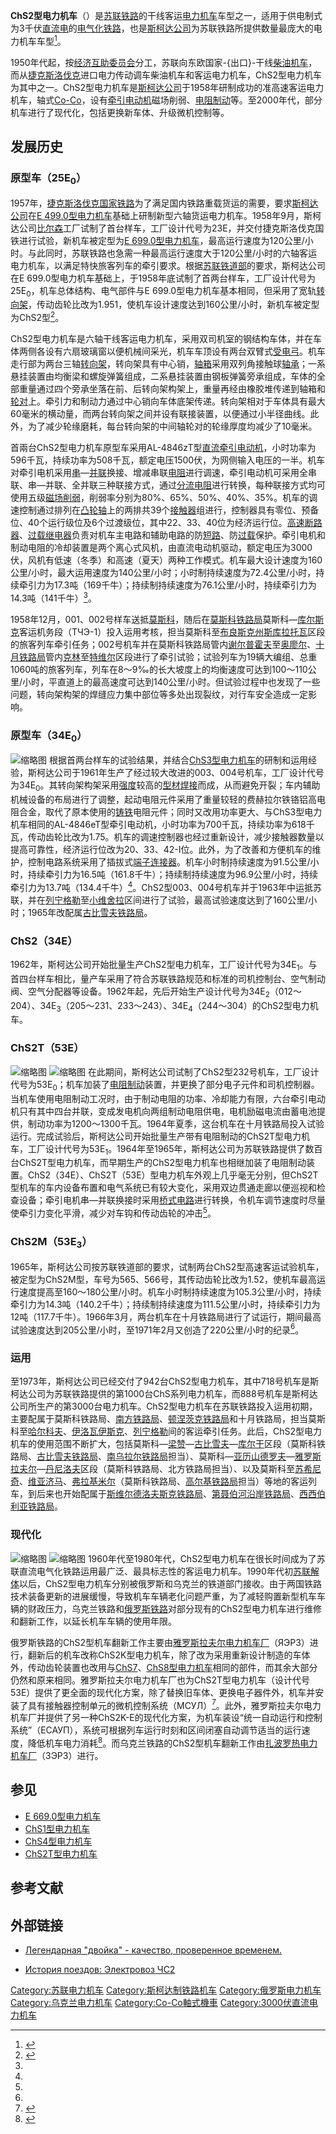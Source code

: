 {{Infobox Locomotive
| name = ChS2<br/>ЧС2
| image = Электровоз ЧС2-470.jpg
| caption = ChS2型470号机车
| type = [[电力机车|电力机车]]
| origin = {{CZS}}
| builder = [[斯柯达公司|斯柯达公司]]
| buildmodel = 
| serialnumber = 001～874、877～944
| builddate = 1958年—1973年
| totalproduction  = 942台
| user = {{USSR}}<br/>{{RUS}}<br/>{{UKR}}
| data = 34E
| uicclass = [[Co-Co|Co'Co']]
| gauge = 1,524毫米
| wheeldiameter = 1,250毫米
| axleload = 21吨
| wheelbase = 2,400+2,200毫米
| minimumcurve = 
| length = 18,920毫米（车钩中心距）
| width = 
| height = 
| framesize = 
| weight = 126吨
| sandcap = 
| electricsystem = DC 3000V
| collectionmethod = 
| transmission = 直—直流电
| tractionmotors = AL-4846eT × 6
| topspeed = 160公里/小时
| sustainedspeed =  91.5公里/小时（小时）<br />96.9公里/小时（持续）
| poweroutput = 4,200千瓦（小时）<br />3,708千瓦（持续）
| tractiveeffort = 161.8千牛（小时）<br />134.4千牛（持续）
| locobrakes = 
| locobrakepower = 
| locobrakeforce = 
| trainbrakes = 
| safety = 
| notes =
}}
'''ChS2型电力机车'''（{{lang-ru|'''ЧС2'''}}）是[[苏联铁路|苏联铁路]]的干线客运[[电力机车|电力机车]]车型之一，适用于供电制式为3千伏[[直流电|直流电]]的[[电气化铁路|电气化铁路]]，也是[[斯柯达公司|斯柯达公司]]为苏联铁路所提供数量最庞大的电力机车车型<ref name=1520mm>{{Cite web |url=http://www.1520mm.ru/locomotives/electric/cs2.phtml |title=Электровоз ЧС2 |accessdate=2012-09-15 |publisher=1520mm.ru |date= }}{{dead link|date=2017年11月 |bot=InternetArchiveBot |fix-attempted=yes }}</ref>。

1950年代起，按[[经济互助委员会|经济互助委员会]]分工，苏联向东欧国家-{出口}-干线[[柴油机车|柴油机车]]，而从[[捷克斯洛伐克|捷克斯洛伐克]]进口电力传动调车柴油机车和客运电力机车，ChS2型电力机车为其中之一。ChS2型电力机车是[[斯柯达公司|斯柯达公司]]于1958年研制成功的准高速客运电力机车，轴式[[Co-Co|Co-Co]]，设有[[牵引电动机|牵引电动机]]磁场削弱、[[电阻制动|电阻制动]]等。至2000年代，部分机车进行了现代化，包括更换新车体、升级微机控制等。

== 发展历史 ==
=== 原型车（25E<sub>0</sub>）===
1957年，[[捷克斯洛伐克国家铁路|捷克斯洛伐克国家铁路]]为了满足国内铁路重载货运的需要，要求[[斯柯达公司|斯柯达公司]]在[[E_499.0型电力机车|E 499.0型电力机车]]基础上研制新型六轴货运电力机车。1958年9月，斯柯达公司[[比尔森|比尔森]]工厂试制了首台样车，工厂设计代号为23E，并交付捷克斯洛伐克国铁进行试验，新机车被定型为[[E_699.0型电力机车|E 699.0型电力机车]]，最高运行速度为120公里/小时。与此同时，苏联铁路也急需一种最高运行速度大于120公里/小时的六轴客运电力机车，以满足特快旅客列车的牵引要求。根据[[苏联铁道部|苏联铁道部]]的要求，斯柯达公司在E 699.0型电力机车基础上，于1958年底试制了首两台样车，工厂设计代号为25E<sub>0</sub>，机车总体结构、电气部件与E 699.0型电力机车基本相同，但采用了宽轨[[转向架|转向架]]，传动齿轮比改为1.951，使机车设计速度达到160公里/小时，新机车被定型为ChS2型<ref>{{Cite web |url=http://electri4ka.com/4s2/01.html |title=1. Общие сведения о пассажирских электровозах |accessdate=2012-09-15 |publisher=electri4ka.com: Электровозы и электропоезда |date= |archive-date=2013-05-12 |archive-url=https://web.archive.org/web/20130512224615/http://www.electri4ka.com/4s2/01.html |dead-url=no }}</ref>。

ChS2型电力机车是六轴干线客运电力机车，采用双司机室的钢结构车体，并在车体两侧各设有六扇玻璃窗以便机械间采光，机车车顶设有两台双臂式[[受电弓|受电弓]]。机车走行部为两台三轴[[转向架|转向架]]，转向架具有中心销，[[轴箱|轴箱]]采用双列角接触球[[轴承|轴承]]；一系悬挂装置由均衡梁和螺旋弹簧组成，二系悬挂装置由钢板弹簧旁承组成，车体的全部重量通过四个旁承坐落在前、后转向架构架上，重量再经由橡胶堆传递到轴箱和[[轮对|轮对]]上。牵引力和制动力通过中心销向车体底架传递。转向架相对于车体具有最大60毫米的横动量，而两台转向架之间并设有联接装置，以便通过小半径曲线。此外，为了减少轮缘磨耗，每台转向架的中间轴轮对的轮缘厚度均减少了10毫米。

首兩台ChS2型电力机车原型车采用AL-4846zT型[[直流电动机|直流]][[牵引电动机|牵引电动机]]，小时功率为596千瓦，持续功率为508千瓦，额定电压1500伏，为网侧输入电压的一半。机车对牵引电机采用[[串聯電路|串]]—[[並聯電路|并联]]换接、增减串联[[电阻器|电阻]]进行调速，牵引电动机可采用全串联、串—并联、全并联三种联接方式，通过[[分流电阻|分流电阻]]进行转换，每种联接方式均可使用五级[[磁场削弱|磁场削弱]]，削弱率分别为80%、65%、50%、40%、35%。机车的调速控制通过排列在[[凸轮轴|凸轮轴]]上的两排共39个[[接触器|接触器]]组进行，控制器具有零位、预备位、40个运行级位及6个过渡级位，其中22、33、40位为经济运行位。[[斷路器|高速断路器]]、[[过载继电器|过载继电器]]负责对机车主电路和辅助电路的防[[短路|短路]]、防[[过载|过载]]保护。牵引电机和制动电阻的冷却装置是两个离心式风机，由直流电动机驱动，额定电压为3000伏，风机有低速（冬季）和高速（夏天）两种工作模式。机车最大设计速度为160公里/小时，最大运用速度为140公里/小时；小时制持续速度为72.4公里/小时，持续牵引力为17.3吨（169千牛）；持续制持续速度为76.1公里/小时，持续牵引力为14.3吨（141千牛）<ref name=1520mm />。

1958年12月，001、002号样车送抵[[莫斯科|莫斯科]]，随后在[[莫斯科铁路局|莫斯科铁路局]]莫斯科—[[库尔斯克|库尔斯克]]客运机务段（ТЧЭ-1）投入运用考核，担当莫斯科至[[布良斯克州|布良斯克州]][[斯库拉托瓦|斯库拉托瓦]]区段的旅客列车牵引任务；002号机车并在莫斯科铁路局管内[[谢尔普霍夫|谢尔普霍夫]]至[[奥廖尔|奥廖尔]]、[[十月铁路局|十月铁路局]]管内[[克林_(莫斯科州)|克林]]至[[特维尔|特维尔]]区段进行了牵引试验；试验列车为19辆大编组、总重1060吨的旅客列车，列车在8～9‰的长大坡度上的均衡速度可达到100～110公里/小时，平直道上的最高速度可达到140公里/小时。但试验过程中也发现了一些问题，转向架构架的焊缝应力集中部位等多处出现裂纹，对行车安全造成一定影响。

=== 原型车（34E<sub>0</sub>）===
[[File:CAB-34E.jpg|缩略图]]
根据首两台样车的试验结果，并结合[[ChS3型电力机车|ChS3型电力机车]]的研制和运用经验，斯柯达公司于1961年生产了经过较大改进的003、004号机车，工厂设计代号为34E<sub>0</sub>。其转向架构架采用[[强度|强度]]较高的[[型材|型材]][[焊接|焊接]]而成，从而避免开裂；车内辅助机械设备的布局进行了调整，起动电阻元件采用了重量较轻的费赫拉尔铁铬铝高电阻合金，取代了原本使用的[[铸铁|铸铁]]电阻元件；同时又改用功率更大、与ChS3型电力机车相同的AL-4846eT型牵引电动机，小时功率为700千瓦，持续功率为618千瓦，传动齿轮比改为1.75。机车的调速控制器也经过重新设计，减少接触器数量以提高可靠性，经济运行位改为20、33、42-I位。此外，为了改善和方便机车的维护，控制电路系统采用了插拔式[[电子连接器|端子连接器]]。机车小时制持续速度为91.5公里/小时，持续牵引力为16.5吨（161.8千牛）；持续制持续速度为96.9公里/小时，持续牵引力为13.7吨（134.4千牛）<ref name=1520mm />。ChS2型003、004号机车并于1963年中运抵苏联，并在[[列宁格勒|列宁格勒]]至[[小维舍拉|小维舍拉]]区间进行了试验，最高试验速度达到了160公里/小时；1965年改配属[[古比雪夫铁路局|古比雪夫铁路局]]。

===ChS2（34E）===
1962年，斯柯达公司开始批量生产ChS2型电力机车，工厂设计代号为34E<sub>1</sub>。与首四台样车相比，量产车采用了符合苏联铁路规范和标准的司机控制台、空气制动阀、空气分配器等设备。1962年起，先后开始生产设计代号为34E<sub>2</sub>（012～204）、34E<sub>3</sub>（205～231、233～243）、34E<sub>4</sub>（244～304）的ChS2型电力机车。

=== ChS2T（53E）===
[[File:Славянск,_ЧС2.jpg|缩略图]]
[[File:COR-53E.jpg|缩略图]]
在此期间，斯柯达公司试制了ChS2型232号机车，工厂设计代号为53E<sub>0</sub>；机车加装了[[电阻制动|电阻制动]]装置，并更换了部分电子元件和司机控制器。当机车使用电阻制动工况时，由于制动电阻的功率、冷却能力有限，六台牵引电动机只有其中四台并联，变成发电机向两组制动电阻供电，电机励磁电流由蓄电池提供，制动功率为1200～1300千瓦。1964年夏季，这台机车在十月铁路局投入试验运行。完成试验后，斯柯达公司开始批量生产带有电阻制动的ChS2T型电力机车，工厂设计代号为53E<sub>1</sub>。1964年至1965年，斯柯达公司为苏联铁路提供了数百台ChS2T型电力机车，而早期生产的ChS2型电力机车也相继加装了电阻制动装置。ChS2（34E）、ChS2T（53E）型电力机车外观上几乎毫无分别，但ChS2T型机车的车内设备布置和电气系统已有较大变化，采用双边贯通走廊以便巡视和检查设备；牵引电机串—并联换接时采用[[桥式电路|桥式电路]]进行转换，令机车调节速度时尽量使牵引力变化平滑，减少对车钩和传动齿轮的冲击<ref name=1520mm />。

=== ChS2M（53E<sub>3</sub>） ===
1965年，斯柯达公司按苏联铁道部的要求，试制两台ChS2型高速客运试验机车，被定型为ChS2M型，车号为565、566号，其传动齿轮比改为1.52，使机车最高运行速度提高至160～180公里/小时。机车小时制持续速度为105.3公里/小时，持续牵引力为14.3吨（140.2千牛）；持续制持续速度为111.5公里/小时，持续牵引力为12吨（117.7千牛）。1966年3月，两台机车在十月铁路局进行了试运行，期间最高试验速度达到205公里/小时，至1971年2月又创造了220公里/小时的纪录<ref name=1520mm />。

=== 运用 ===
至1973年，斯柯达公司已经交付了942台ChS2型电力机车，其中718号机车是斯柯达公司为苏联铁路提供的第1000台ChS系列电力机车，而888号机车是斯柯达公司所生产的第3000台电力机车。ChS2型电力机车在苏联铁路投入运用初期，主要配属于莫斯科铁路局、[[南方铁路局|南方铁路局]]、[[顿涅茨克铁路局|顿涅茨克铁路局]]和十月铁路局，担当莫斯科至[[哈尔科夫|哈尔科夫]]、[[伊洛瓦伊斯克|伊洛瓦伊斯克]]、[[列宁格勒|列宁格勒]]间的客运牵引任务。此后，ChS2型电力机车的使用范围不断扩大，包括莫斯科—[[梁赞|梁赞]]—[[古比雪夫_(新西伯利亞州)|古比雪夫]]—[[库尔干|库尔干]]区段（莫斯科铁路局、[[古比雪夫铁路局|古比雪夫铁路局]]、[[南乌拉尔铁路局|南乌拉尔铁路局]]担当）、莫斯科—[[亞歷山德羅夫_(弗拉基米爾州)|亚历山德罗夫]]—[[雅罗斯拉夫尔|雅罗斯拉夫尔]]—[[丹尼洛夫_(雅羅斯拉夫爾州)|丹尼洛夫]]区段（莫斯科铁路局、北方铁路局担当）、以及莫斯科至[[苏希尼奇|苏希尼奇]]、[[维亚济马|维亚济马]]、[[弗拉基米尔_(俄罗斯)|弗拉基米尔]]（莫斯科铁路局、[[高尔基铁路局|高尔基铁路局]]担当）等地的客运列车，到后来也开始配属于[[斯维尔德洛夫斯克铁路局|斯维尔德洛夫斯克铁路局]]、[[第聂伯河沿岸铁路局|第聂伯河沿岸铁路局]]、[[西西伯利亚铁路局|西西伯利亚铁路局]]。

===现代化===
[[File:ChS2K-481-TCh-10-Pohvistnevo-Samara.jpg|缩略图]]
[[File:Электровоз_ЧС2-479.jpg|缩略图]]
1960年代至1980年代，ChS2型电力机车在很长时间成为了苏联直流电气化铁路运用最广泛、最具标志性的客运电力机车。1990年代初[[苏联解体|苏联解体]]以后，ChS2型电力机车分别被俄罗斯和乌克兰的铁道部门接收。由于两国铁路技术装备更新的进展缓慢，导致机车车辆老化问题严重，为了减轻购置新型机车车辆的财政压力，乌克兰铁路和[[俄罗斯铁路|俄罗斯铁路]]对部分现有的ChS2型电力机车进行维修和翻新工作，以延长机车车辆的使用年限。

俄罗斯铁路的ChS2型机车翻新工作主要由[[雅罗斯拉夫尔电力机车厂|雅罗斯拉夫尔电力机车厂]]（ЯЭРЗ）进行，翻新后的机车改称ChS2K型电力机车，除了改为采用重新设计制造的车体外，传动齿轮装置也改用与[[ChS7型电力机车|ChS7]]、[[ChS8型电力机车|ChS8型电力机车]]相同的部件，而其余大部分仍然和原来相同。雅罗斯拉夫尔电力机车厂也为ChS2T型电力机车（设计代号53E）提供了更全面的现代化方案，除了替换旧车体、更换电子器件外，机车并安装了具有接触器控制单元的微机控制系统（МСУЛ）<ref>{{Cite web |url=http://www.yaerz.ru/prod/repair/chs2k/ |title=Электровоз ЧС2к (модернизация с продлением срока эксплуатации «МЛП») |accessdate=2012-09-15 |publisher=Ярославский электровозоремонтный завод имени Б. П. Бещева |date= |archive-date=2014-05-22 |archive-url=https://web.archive.org/web/20140522125238/http://www.yaerz.ru/prod/repair/chs2k/ |dead-url=no }}</ref>。此外，雅罗斯拉夫尔电力机车厂并提供了另一种ChS2K-E的现代化方案，为机车装设“统一自动运行和控制系统”（ЕСАУП），系统可根据列车运行时刻和区间闭塞自动调节适当的运行速度，降低机车电力消耗<ref>{{Cite web |url=http://www.avp-t.ru/esaup |title=ЕСАУП. Единая система автоведения и управления тяговым приводом электровозов ЧС2К |accessdate=2012-09-15 |publisher=ООО "АВП Технология" |date= |deadurl=yes |archiveurl=https://web.archive.org/web/20090307113258/http://www.avp-t.ru/esaup |archivedate=2009-03-07 }}</ref>。而乌克兰铁路的ChS2型机车翻新工作由[[扎波罗热电力机车厂|扎波罗热电力机车厂]]（ЗЭРЗ）进行。

== 参见 ==
{{Portal|鐵路|P train.svg}}
*[[E_669.0型电力机车|E 669.0型电力机车]]
*[[ChS1型电力机车|ChS1型电力机车]]
*[[ChS4型电力机车|ChS4型电力机车]]
*[[ChS2T型电力机车|ChS2T型电力机车]]

==参考文献==
{{reflist}}

== 外部链接 ==
{{Commonscat|Electric locomotive ChS2}}
*{{ru}}[https://web.archive.org/web/20120317184721/http://railbook.net/?mod=articles&art=10 Легендарная "двойка" - качество, проверенное временем.]
*{{ru}}[http://trainshistory.ru/lokomotivy/magistralnye-elektrovozy/dvuhsistemnye/elektrovoz-chs2.html История поездов: Электровоз ЧС2]{{Wayback|url=http://trainshistory.ru/lokomotivy/magistralnye-elektrovozy/dvuhsistemnye/elektrovoz-chs2.html |date=20120828185655 }}

{{Soviet and CIS locomotives}}

[[Category:苏联电力机车|Category:苏联电力机车]]
[[Category:斯柯达制铁路机车|Category:斯柯达制铁路机车]]
[[Category:俄罗斯电力机车|Category:俄罗斯电力机车]]
[[Category:乌克兰电力机车|Category:乌克兰电力机车]]
[[Category:Co-Co軸式機車|Category:Co-Co軸式機車]]
[[Category:3000伏直流电力机车|Category:3000伏直流电力机车]]